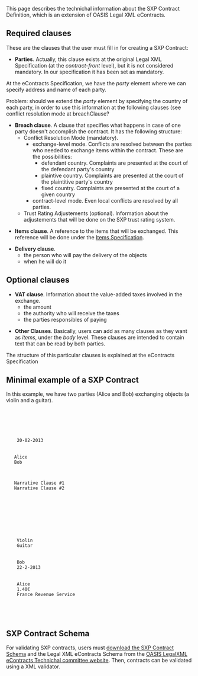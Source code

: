 This page describes the technichal information about the SXP Contract Definition, which is an extension of OASIS Legal XML eContracts.

== Required clauses ==

These are the clauses that the user must fill in for creating a SXP Contract:

*'''Parties'''. Actually, this clause exists at the original Legal XML Specification (at the ''contract-front'' level), but it is not considered mandatory. In our specification it has been set as mandatory.

At the eContracts Specification, we have the ''party'' element where we can specify address and name of each party.

Problem: should we extend the ''party'' element by specifying the country of each party, in order to use this information
at the following clauses (see conflict resolution mode at breachClause? 

*'''Breach clause'''. A clause that specifies what happens in case of one party doesn't accomplish the contract. It has the following structure:
** Conflict Resolution Mode (mandatory).
***exchange-level mode. Conflicts are resolved between the parties who needed to exchange items within the contract. These are the possibilities:
****defendant country. Complaints are presented at the court of the defendant party's country
****plaintive country. Complaints are presented at the court of the plaintitive party's country
****fixed country. Complaints are presented at the court of a given country
***contract-level mode. Even local conflicts are resolved by all parties. 
** Trust Rating Adjustements (optional). Information about the adjustements that will be done on the SXP trust rating system.

*'''Items clause'''. A reference to the items that will be exchanged. This reference will be done under the [[Items Specification]]. 

*'''Delivery clause'''.
** the person who will pay the delivery of the objects
** when he will do it

== Optional clauses ==

*'''VAT clause'''. Information about the value-added taxes involved in the exchange.
** the amount
** the authority who will receive the taxes
** the parties responsibles of paying

*'''Other Clauses'''. Basically, users can add as many clauses as they want as ''items'', under the ''body'' level. These clauses are intended to contain text that can be read by both parties.

The structure of this particular clauses is explained at the eContracts Specification

== Minimal example of a SXP Contract==

In this example, we have two parties (Alice and Bob) exchanging objects (a violin and a guitar).

   <?xml version="1.0"?>
   <contract xmlns="urn:oasis:names:tc:eContracts:1:0"
    xmlns:xsi="http://www.w3.org/2001/XMLSchema-instance"
    xmlns:sxp="http://secure-exchange-protocols.org/index.php?title=SXP_Contract"
    xsi:schemaLocation="urn:oasis:names:tc:eContracts:1:0 SXPContract.xsd">
    <title><text>Contract between Alice and Bob</text></title>

    <contract-front>
    <date-block>
    <date> 20-02-2013</date>
    </date-block>
    <parties>
    <party>Alice</party>
    <party>Bob</party>
    </parties>
    </contract-front>

    <body>
    <item><block><text>Narrative Clause #1</text></block></item>
    <item><block><text>Narrative Clause #2</text></block></item>
    <breachClause>
      <conflictResolutionMode>
        <exchange-level>
          <defendantCountry/>
        </exchange-level>
      </conflictResolutionMode>
    </breachClause>
    <objects>
    <object> Violin </object>
    <object> Guitar </object>
    </objects>
    <deliveryClause>
    <party> Bob </party>
    <date> 22-2-2013</date>
    </deliveryClause>
    <vatClause>
    <party> Alice </party>
    <amount> 1.40€ </amount>
    <authority> France Revenue Service </authority>
    </vatClause>
    </body>
    
    </contract>

== SXP Contract Schema==

For validating SXP contracts, users must [https://docs.google.com/file/d/0B4JKZAq0izyxTFl4b0dZX1FXRUk/edit?usp=sharing download the SXP Contract Schema] and the Legal XML eContracts Schema from the [https://www.oasis-open.org/committees/tc_home.php?wg_abbrev=legalxml-econtracts OASIS LegalXML eContracts Technichal committee website]. Then, contracts can be validated using a XML validator.